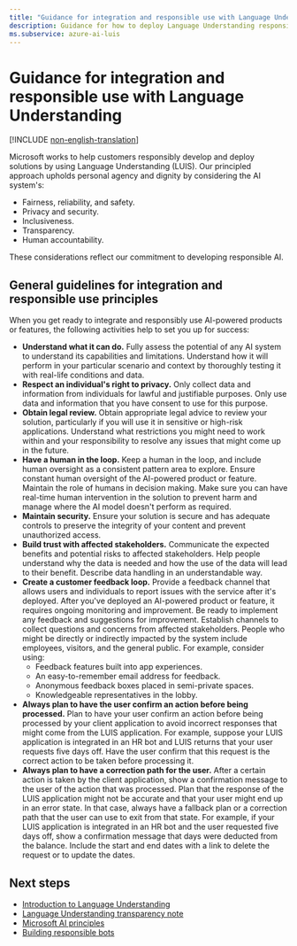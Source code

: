```yaml
---
title: "Guidance for integration and responsible use with Language Understanding"
description: Guidance for how to deploy Language Understanding responsibly, based on the knowledge and understanding from the team that created this product.
ms.subservice: azure-ai-luis
---
```


# Guidance for integration and responsible use with Language Understanding

[!INCLUDE [non-english-translation](../includes/non-english-translation)]

Microsoft works to help customers responsibly develop and deploy solutions by using Language Understanding (LUIS). Our principled approach upholds personal agency and dignity by considering the AI system's:

- Fairness, reliability, and safety.
- Privacy and security.
- Inclusiveness.
- Transparency.
- Human accountability.

These considerations reflect our commitment to developing responsible AI.

## General guidelines for integration and responsible use principles

When you get ready to integrate and responsibly use AI-powered products or features, the following activities help to set you up for success:

* **Understand what it can do.** Fully assess the potential of any AI system to understand its capabilities and limitations. Understand how it will perform in your particular scenario and context by thoroughly testing it with real-life conditions and data.
* **Respect an individual's right to privacy.** Only collect data and information from individuals for lawful and justifiable purposes. Only use data and information that you have consent to use for this purpose.
* **Obtain legal review.** Obtain appropriate legal advice to review your solution, particularly if you will use it in sensitive or high-risk applications. Understand what restrictions you might need to work within and your responsibility to resolve any issues that might come up in the future.
* **Have a human in the loop.** Keep a human in the loop, and include human oversight as a consistent pattern area to explore. Ensure constant human oversight of the AI-powered product or feature. Maintain the role of humans in decision making. Make sure you can have real-time human intervention in the solution to prevent harm and manage where the AI model doesn't perform as required.
* **Maintain security.** Ensure your solution is secure and has adequate controls to preserve the integrity of your content and prevent unauthorized access.
* **Build trust with affected stakeholders.** Communicate the expected benefits and potential risks to affected stakeholders. Help people understand why the data is needed and how the use of the data will lead to their benefit. Describe data handling in an understandable way.
* **Create a customer feedback loop.** Provide a feedback channel that allows users and individuals to report issues with the service after it's deployed. After you've deployed an AI-powered product or feature, it requires ongoing monitoring and improvement. Be ready to implement any feedback and suggestions for improvement. Establish channels to collect questions and concerns from affected stakeholders. People who might be directly or indirectly impacted by the system include employees, visitors, and the general public. For example, consider using:
    - Feedback features built into app experiences.
    - An easy-to-remember email address for feedback.
    - Anonymous feedback boxes placed in semi-private spaces.
    - Knowledgeable representatives in the lobby.
* **Always plan to have the user confirm an action before being processed.** Plan to have your user confirm an action before being processed by your client application to avoid incorrect responses that might come from the LUIS application. For example, suppose your LUIS application is integrated in an HR bot and LUIS returns that your user requests five days off. Have the user confirm that this request is the correct action to be taken before processing it.
* **Always plan to have a correction path for the user.** After a certain action is taken by the client application, show a confirmation message to the user of the action that was processed. Plan that the response of the LUIS application might not be accurate and that your user might end up in an error state. In that case, always have a fallback plan or a correction path that the user can use to exit from that state. For example, if your LUIS application is integrated in an HR bot and the user requested five days off, show a confirmation message that days were deducted from the balance. Include the start and end dates with a link to delete the request or to update the dates.

## Next steps

* [Introduction to Language Understanding](/azure/ai-services/luis/what-is-luis)
* [Language Understanding transparency note](luis-transparency-note)
* [Microsoft AI principles](https://www.microsoft.com/ai/responsible-ai?rtc=1&activetab=pivot1%3aprimaryr6)
* [Building responsible bots](https://www.microsoft.com/research/uploads/prod/2018/11/Bot_Guidelines_Nov_2018.pdf)

